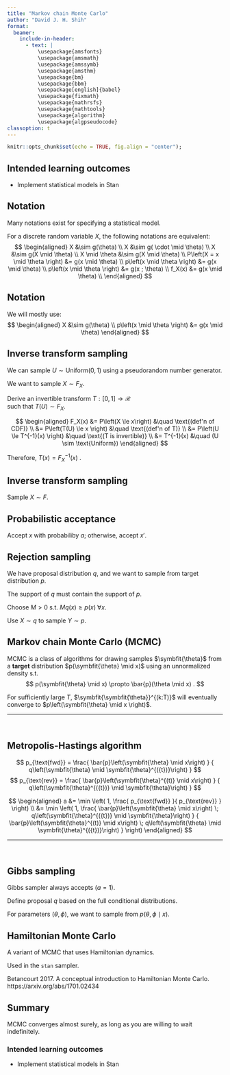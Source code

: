 ```yaml
---
title: "Markov chain Monte Carlo"
author: "David J. H. Shih"
format:
  beamer:
    include-in-header:
      - text: |
          \usepackage{amsfonts}
          \usepackage{amsmath}
          \usepackage{amssymb}
          \usepackage{amsthm}
          \usepackage{bm}
          \usepackage{bbm}
          \usepackage[english]{babel}
          \usepackage{fixmath}
          \usepackage{mathrsfs}
          \usepackage{mathtools}
          \usepackage{algorithm}
          \usepackage{algpseudocode}
classoption: t  
---
```


```r
knitr::opts_chunk$set(echo = TRUE, fig.align = "center");
```

## Intended learning outcomes {.c}

- Implement statistical models in Stan


## Notation

Many notations exist for specifying a statistical model.

For a discrete random variable $X$, the following notations are equivalent:
$$
\begin{aligned}
X &\sim g(\theta) \\
X &\sim g( \cdot \mid \theta) \\
X &\sim g(X \mid \theta) \\
X \mid \theta &\sim g(X \mid \theta) \\
P\left(X = x \mid \theta \right) &= g(x \mid \theta) \\
p\left(x \mid \theta \right) &= g(x \mid \theta) \\
p\left(x \mid \theta \right) &= g(x ; \theta) \\
f_X(x) &= g(x \mid \theta) \\
\end{aligned}
$$

## Notation

We will mostly use:
$$
\begin{aligned}
X &\sim g(\theta) \\
p\left(x \mid \theta \right) &= g(x \mid \theta)
\end{aligned}
$$

## Inverse transform sampling

We can sample $U \sim \text{Uniform}\left(0, 1\right)$ using a pseudorandom number generator.

We want to sample $X \sim F_X$.

Derive an invertible transform $T : [0, 1] \rightarrow \mathcal{R}$  
such that $T(U) \sim F_X$.

$$
\begin{aligned}
F_X(x) &= P\left(X \le x\right)     &\quad \text{(def'n of CDF)} \\
 &= P\left(T(U) \le x \right)       &\quad \text{(def'n of T)} \\
 &= P\left(U \le T^{-1}(x) \right)  &\quad \text{(T is invertible)} \\
 &= T^{-1}(x)                       &\quad (U \sim \text{Uniform})
\end{aligned}
$$

Therefore, $T(x) = F^{-1}_X(x)$ .


## Inverse transform sampling

Sample $X \sim F$.

\bigskip

\begin{algorithmic}
\Procedure{sample}{$F^{-1}$}
\State draw $u \sim \text{Uniform}\left(0, 1\right)$
\State \textbf{return} $F^{-1}(u)$
\EndProcedure
\end{algorithmic}


## Probabilistic acceptance

Accept $x$ with probabiliby $a$; otherwise, accept $x'$.

\bigskip

\begin{algorithmic}
\Procedure{accept}{$x, a, x'$}
\State draw $u \sim \text{Uniform}\left(0, 1\right)$
\If{$u \le a$}
 \State \textbf{return} $x$
\Else
 \State \textbf{return} $x'$
\EndIf
\EndProcedure
\end{algorithmic}


## Rejection sampling

We have proposal distribution $q$, and we want to sample from target distribution $p$.

The support of $q$ must contain the support of $p$.

Choose $M > 0$ s.t. $M q(x) \ge p(x) \; \forall x$.

Use $X \sim q$ to sample $Y \sim p$.

\bigskip

\begin{algorithmic}

\Procedure{rejection}{$q, p, M$}  \Comment proposal $q$, target $p$

\While{$y = \emptyset$}
 \State draw $x \sim q$
 \State $a \gets \frac{ p(x) }{ M q(x)}$
 \State $y$ \gets \Call{accept}{$x, a, \emptyset$}
\EndWhile

\State return $y$

\EndProcedure

\end{algorithmic}


## Markov chain Monte Carlo (MCMC)

MCMC is a class of algorithms for drawing samples $\symbfit{\theta}$ from a **target** distribution
$p(\symbfit{\theta} \mid x)$ using an unnormalized density s.t.
$$
p(\symbfit{\theta} \mid x) \propto \bar{p}(\theta \mid x) .
$$

\bigskip

\begin{algorithmic}
\Procedure{mcmc}{$q, \bar{p}, k, T$}  \Comment proposal $q$, target $\bar{p}$, cutoff $k$

\State initialize $\symbfit{\theta}^{(0)}$

\For{$t = 1 \ldots T $}
 \State draw $\symbfit{\theta} \sim q(\symbfit{\theta} \mid \symbfit{\theta}^{(t)})$
 \State compute acceptance probability $a$ using $\bar{p}(\symbfit{\theta})$
 \State $\symbfit{\theta}^{(t+1)}$ \gets 
  \Call{accept}{$\symbfit{\theta}, a, \symbfit{\theta}^{(t)}$}
\EndFor

\State \textbf{return} $\symbfit{\symbfit{\theta}}^{(k:T)}$

\EndProcedure

\end{algorithmic}

For sufficiently large $T$, $\symbfit{\symbfit{\theta}}^{(k:T)}$ 
will eventually converge to $p\left(\symbfit{\theta} \mid x \right)$.

---

\


## Metropolis-Hastings algorithm

$$
p_{\text{fwd}} = 
    \frac{ \bar{p}\left(\symbfit{\theta} \mid x\right) }
         { q\left(\symbfit{\theta} \mid \symbfit{\theta}^{({t})}\right) }
$$
$$
p_{\text{rev}} = 
    \frac{ \bar{p}\left(\symbfit{\theta}^{(t)} \mid x\right) }
         { q\left(\symbfit{\theta}^{({t})} \mid \symbfit{\theta}\right) }
$$

\bigskip
$$
\begin{aligned}
a &= \min 
 \left( 1, \frac{ p_{\text{fwd}} }{ p_{\text{rev}} } \right)
\\
 &= \min 
 \left( 1, 
  \frac{
   \bar{p}\left(\symbfit{\theta} \mid x\right) \; 
    q\left(\symbfit{\theta}^{({t})} \mid \symbfit{\theta}\right) 
  }
  {
   \bar{p}\left(\symbfit{\theta}^{(t)} \mid x\right) \; 
   q\left(\symbfit{\theta} \mid \symbfit{\theta}^{({t})}\right)
  }
 \right)
\end{aligned}
$$

---

\


## Gibbs sampling

Gibbs sampler always accepts ($a = 1$).

Define proposal $q$ based on the full conditional distributions.

For parameters $(\theta, \phi)$, we want to
sample from $p\left(\theta, \phi \mid x\right)$.

\bigskip

\begin{algorithmic}
\Procedure{gibbs}{$p, k, T$}  \Comment full conditional $p$, cutoff $k$

\State initialize $(\theta^{(0)}, \phi^{(0)})$

\For{$t = 1 \ldots T $}
 \State draw $\theta \sim  p\left( \theta \mid x, \phi \right)$
 \State $\theta^{(t+1)} \gets \theta$
 \State draw $\phi   \sim  p\left( \phi \mid x, \theta \right)$
 \State $\phi^{(t+1)} \gets \phi$
\EndFor

\State \textbf{return} $(\symbfit{\theta}^{(k:T)}, \symbfit{\phi}^{(k:T)})$

\EndProcedure

\end{algorithmic}


## Hamiltonian Monte Carlo

A variant of MCMC that uses Hamiltonian dynamics.

Used in the `stan` sampler.

Betancourt 2017. A conceptual introduction to Hamiltonian Monte Carlo.
https://arxiv.org/abs/1701.02434


## Summary

MCMC converges almost surely, as long as you are willing to wait indefinitely.

\bigskip


### Intended learning outcomes {.c}

- Implement statistical models in Stan
